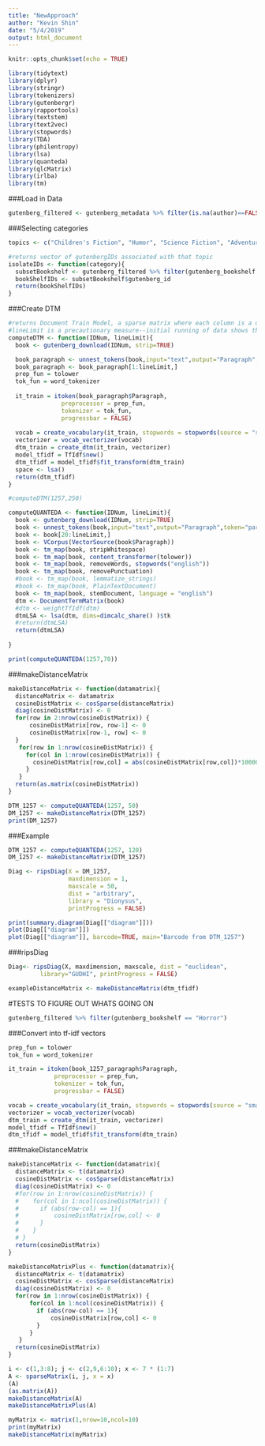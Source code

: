 ```yaml
---
title: "NewApproach"
author: "Kevin Shin"
date: "5/4/2019"
output: html_document
---
```


```r
knitr::opts_chunk$set(echo = TRUE)
```


```r
library(tidytext)
library(dplyr)
library(stringr)
library(tokenizers)
library(gutenbergr)
library(rapportools)
library(textstem)
library(text2vec)
library(stopwords)
library(TDA)
library(philentropy)
library(lsa)
library(quanteda)
library(qlcMatrix)
library(irlba)
library(tm)
```

###Load in Data
```r
gutenberg_filtered <- gutenberg_metadata %>% filter(is.na(author)==FALSE) %>% filter(is.na(title)==FALSE) %>% filter(has_text == TRUE) %>%  filter(rights == "Public domain in the USA.") %>% filter(language == "en")
```

###Selecting categories
```r
topics <- c("Children's Fiction", "Humor", "Science Fiction", "Adventure", "Reference", "Horror")

#returns vector of gutenbergIDs associated with that topic
isolateIDs <- function(category){
  subsetBookshelf <- gutenberg_filtered %>% filter(gutenberg_bookshelf == value)
  bookShelfIDs <- subsetBookshelf$gutenberg_id
  return(bookShelfIDs)
}

```

###Create DTM
```r
#returns Document Train Model, a sparse matrix where each column is a unique word in the text and the rows are each paragraph of the text
#lineLimit is a precautionary measure--initial running of data shows that processing the full text takes way too much time, set a reasonable limit like 500
computeDTM <- function(IDNum, lineLimit){
  book <- gutenberg_download(IDNum, strip=TRUE)

  book_paragraph <- unnest_tokens(book,input="text",output="Paragraph",token="paragraphs")
  book_paragraph <- book_paragraph[1:lineLimit,]
  prep_fun = tolower
  tok_fun = word_tokenizer
  
  it_train = itoken(book_paragraph$Paragraph, 
               preprocessor = prep_fun, 
               tokenizer = tok_fun, 
               progressbar = FALSE)
  
  vocab = create_vocabulary(it_train, stopwords = stopwords(source = "smart"))
  vectorizer = vocab_vectorizer(vocab)
  dtm_train = create_dtm(it_train, vectorizer)
  model_tfidf = TfIdf$new()
  dtm_tfidf = model_tfidf$fit_transform(dtm_train)
  space <- lsa()
  return(dtm_tfidf)
}

#computeDTM(1257,250)
```

```r
computeQUANTEDA <- function(IDNum, lineLimit){
  book <- gutenberg_download(IDNum, strip=TRUE)
  book <- unnest_tokens(book,input="text",output="Paragraph",token="paragraphs")
  book <- book[20:lineLimit,]
  book <- VCorpus(VectorSource(book$Paragraph))
  book <- tm_map(book, stripWhitespace)
  book <- tm_map(book, content_transformer(tolower))
  book <- tm_map(book, removeWords, stopwords("english"))
  book <- tm_map(book, removePunctuation)
  #book <- tm_map(book, lemmatize_strings)
  #book <- tm_map(book, PlainTextDocument)
  book <- tm_map(book, stemDocument, language = "english")  
  dtm <- DocumentTermMatrix(book)
  #dtm <- weightTfIdf(dtm)
  dtmLSA <- lsa(dtm, dims=dimcalc_share() )$tk
  #return(dtmLSA)
  return(dtmLSA)
  
}

print(computeQUANTEDA(1257,70))

```



###makeDistanceMatrix
```r
makeDistanceMatrix <- function(datamatrix){
  distanceMatrix <- datamatrix
  cosineDistMatrix <- cosSparse(distanceMatrix)
  diag(cosineDistMatrix) <- 0
  for(row in 2:nrow(cosineDistMatrix)) {
      cosineDistMatrix[row, row-1] <- 0
      cosineDistMatrix[row-1, row] <- 0 
  }
   for(row in 1:nrow(cosineDistMatrix)) {
     for(col in 1:nrow(cosineDistMatrix)) {
       cosineDistMatrix[row,col] = abs(cosineDistMatrix[row,col])*100000000000000000
     }
   }
  return(as.matrix(cosineDistMatrix))
}
```

```r
DTM_1257 <- computeQUANTEDA(1257, 50)
DM_1257 <- makeDistanceMatrix(DTM_1257)
print(DM_1257)

```



###Example
```r

DTM_1257 <- computeQUANTEDA(1257, 120)
DM_1257 <- makeDistanceMatrix(DTM_1257)

Diag <- ripsDiag(X = DM_1257,
                 maxdimension = 1,
                 maxscale = 50,
                 dist = "arbitrary", 
                 library = "Dionysus",
                 printProgress = FALSE)

print(summary.diagram(Diag[["diagram"]]))
plot(Diag[["diagram"]])
plot(Diag[["diagram"]], barcode=TRUE, main="Barcode from DTM_1257")

```


###ripsDiag

```r
Diag<- ripsDiag(X, maxdimension, maxscale, dist = "euclidean", 
         library="GUDHI", printProgress = FALSE)

```

```r
exampleDistanceMatrix <- makeDistanceMatrix(dtm_tfidf)
```










#TESTS TO FIGURE OUT WHATS GOING ON


```r
gutenberg_filtered %>% filter(gutenberg_bookshelf == "Horror")
```


###Convert into tf-idf vectors
```r
prep_fun = tolower
tok_fun = word_tokenizer

it_train = itoken(book_1257_paragraph$Paragraph, 
             preprocessor = prep_fun, 
             tokenizer = tok_fun, 
             progressbar = FALSE)

vocab = create_vocabulary(it_train, stopwords = stopwords(source = "smart"))
vectorizer = vocab_vectorizer(vocab)
dtm_train = create_dtm(it_train, vectorizer)
model_tfidf = TfIdf$new()
dtm_tfidf = model_tfidf$fit_transform(dtm_train)
```

###makeDistanceMatrix
```r
makeDistanceMatrix <- function(datamatrix){
  distanceMatrix <- t(datamatrix)
  cosineDistMatrix <- cosSparse(distanceMatrix)
  diag(cosineDistMatrix) <- 0
  #for(row in 1:nrow(cosineDistMatrix)) {
  #    for(col in 1:ncol(cosineDistMatrix)) {
  #      if (abs(row-col) == 1){
  #          cosineDistMatrix[row,col] <- 0
  #      }
  #    }
  # }
  return(cosineDistMatrix)
}

```


















```r
makeDistanceMatrixPlus <- function(datamatrix){
  distanceMatrix <- t(datamatrix)
  cosineDistMatrix <- cosSparse(distanceMatrix)
  diag(cosineDistMatrix) <- 0
  for(row in 1:nrow(cosineDistMatrix)) {
      for(col in 1:ncol(cosineDistMatrix)) {
        if (abs(row-col) == 1){
            cosineDistMatrix[row,col] <- 0
        }
      }
   }
  return(cosineDistMatrix)
}

```


```r
i <- c(1,3:8); j <- c(2,9,6:10); x <- 7 * (1:7)
A <- sparseMatrix(i, j, x = x)
(A)
(as.matrix(A))
makeDistanceMatrix(A)
makeDistanceMatrixPlus(A)
```




```r
myMatrix <- matrix(1,nrow=10,ncol=10)
print(myMatrix)
makeDistanceMatrix(myMatrix)
```

